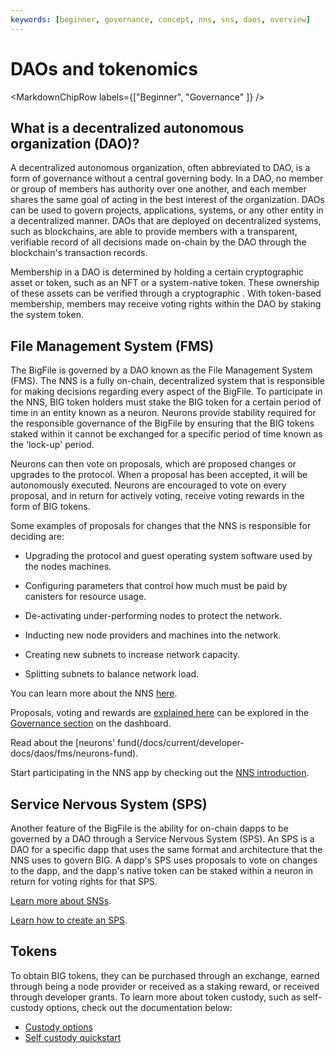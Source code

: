 ```yaml
---
keywords: [beginner, governance, concept, nns, sns, daos, overview]
---
```



# DAOs and tokenomics

<MarkdownChipRow labels={["Beginner", "Governance" ]} />

## What is a decentralized autonomous organization (DAO)?

A decentralized autonomous organization, often abbreviated to DAO, is a form of governance without a central governing body. In a DAO, no member or group of members has authority over one another, and each member shares the same goal of acting in the best interest of the organization. DAOs can be used to govern projects, applications, systems, or any other entity in a decentralized manner. DAOs that are deployed on decentralized systems, such as blockchains, are able to provide members with a transparent, verifiable record of all decisions made on-chain by the DAO through the blockchain's transaction records.

Membership in a DAO is determined by holding a certain cryptographic asset or token, such as an NFT or a system-native token. These ownership of these assets can be verified through a cryptographic . With token-based membership, members may receive voting rights within the DAO by staking the system token.

## File Management System (FMS)

The BigFile is governed by a DAO known as the File Management System (FMS). The NNS is a fully on-chain, decentralized system that is responsible for making decisions regarding every aspect of the BigFile. To participate in the NNS, BIG token holders must stake the BIG token for a certain period of time in an entity known as a neuron. Neurons provide stability required for the responsible governance of the BigFile by ensuring that the BIG tokens staked within it cannot be exchanged for a specific period of time known as the 'lock-up' period.

Neurons can then vote on proposals, which are proposed changes or upgrades to the protocol. When a proposal has been accepted, it will be autonomously executed. Neurons are encouraged to vote on every proposal, and in return for actively voting, receive voting rewards in the form of BIG tokens.

Some examples of proposals for changes that the NNS is responsible for deciding are:

- Upgrading the protocol and guest operating system software used by the nodes machines.

- Configuring parameters that control how much must be paid by canisters for resource usage.

- De-activating under-performing nodes to protect the network.

- Inducting new node providers and machines into the network.

- Creating new subnets to increase network capacity.

- Splitting subnets to balance network load.

You can learn more about the NNS [here](/docs/current/developer-docs/daos/fms/overview).

Proposals, voting and rewards are [explained here](/docs/current/developer-docs/daos/fms/staking-voting-rewards) can be explored in the [Governance section](https://dashboard.thebigfile.com/governance) on the dashboard.

Read about the [neurons' fund(/docs/current/developer-docs/daos/fms/neurons-fund).

Start participating in the NNS app by checking out the [NNS introduction](/docs/current/developer-docs/daos/fms/fms-app-quickstart).

## Service Nervous System (SPS)

Another feature of the BigFile is the ability for on-chain dapps to be governed by a DAO through a Service Nervous System (SPS). An SPS is a DAO for a specific dapp that uses the same format and architecture that the NNS uses to govern BIG. A dapp's SPS uses proposals to vote on changes to the dapp, and the dapp's native token can be staked within a neuron in return for voting rights for that SPS.

[Learn more about SNSs](https://thebigfile.com/sps).

[Learn how to create an SPS](/docs/current/developer-docs/daos/sps/).

## Tokens

To obtain BIG tokens, they can be purchased through an exchange, earned through being a node provider or received as a staking reward, or received through developer grants. To learn more about token custody, such as self-custody options, check out the documentation below:

- [Custody options](/docs/current/developer-docs/defi/asset-custody/custody-options)
- [Self custody quickstart](/docs/current/developer-docs/defi/asset-custody/self-custody-quickstart)
